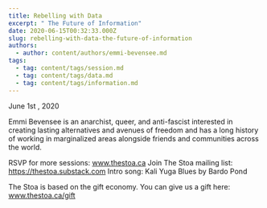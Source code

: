```yaml
---
title: Rebelling with Data
excerpt: " The Future of Information"
date: 2020-06-15T00:32:33.000Z
slug: rebelling-with-data-the-future-of-information
authors:
  - author: content/authors/emmi-bevensee.md
tags:
  - tag: content/tags/session.md
  - tag: content/tags/data.md
  - tag: content/tags/information.md
---
```


June 1st , 2020

Emmi Bevensee is an anarchist, queer, and anti-fascist interested in creating lasting alternatives and avenues of freedom and has a long history of working in marginalized areas alongside friends and communities across the world.

RSVP for more sessions: www.thestoa.ca
Join The Stoa mailing list: https://thestoa.substack.com
Intro song: Kali Yuga Blues by Bardo Pond

The Stoa is based on the gift economy. You can give us a gift here: www.thestoa.ca/gift
